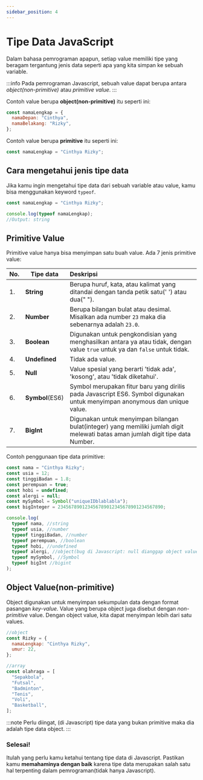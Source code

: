 ```yaml
---
sidebar_position: 4
---
```


# Tipe Data JavaScript

Dalam bahasa pemrograman apapun, setiap value memiliki tipe yang beragam tergantung jenis data seperti apa yang kita simpan ke sebuah variable.

:::info
Pada pemrograman Javascript, sebuah value dapat berupa antara _object(non-primitive)_ atau _primitive value_.
:::

Contoh value berupa **object(non-primitive)** itu seperti ini:

```javascript
const namaLengkap = {
  namaDepan: "Cinthya",
  namaBelakang: "Rizky",
};
```

Contoh value berupa **primitive** itu seperti ini:

```javascript
const namaLengkap = "Cinthya Rizky";
```

## Cara mengetahui jenis tipe data

Jika kamu ingin mengetahui tipe data dari sebuah variable atau value, kamu bisa menggunakan keyword `typeof`.

```javascript
const namaLengkap = "Cinthya Rizky";

console.log(typeof namaLengkap);
//Output: string
```

## Primitive Value

Primitive value hanya bisa menyimpan satu buah value. Ada 7 jenis primitive value:

| No. | Tipe data       | Deskripsi                                                                                                                       |
| --- | --------------- | :------------------------------------------------------------------------------------------------------------------------------ |
| 1.  | **String**      | Berupa huruf, kata, atau kalimat yang ditandai dengan tanda petik satu(' ') atau dua(" ").                                      |
| 2.  | **Number**      | Berupa bilangan bulat atau desimal. Misalkan ada number `23` maka dia sebenarnya adalah `23.0`.                                 |
| 3.  | **Boolean**     | Digunakan untuk pengkondisian yang menghasilkan antara ya atau tidak, dengan value `true` untuk ya dan `false` untuk tidak.     |
| 4.  | **Undefined**   | Tidak ada value.                                                                                                                |
| 5.  | **Null**        | Value spesial yang berarti 'tidak ada', 'kosong', atau 'tidak diketahui'.                                                       |
| 6.  | **Symbol**(ES6) | Symbol merupakan fitur baru yang dirilis pada Javascript ES6. Symbol digunakan untuk menyimpan anonymous dan unique value.      |
| 7.  | **BigInt**      | Digunakan untuk menyimpan bilangan bulat(integer) yang memiliki jumlah digit melewati batas aman jumlah digit tipe data Number. |

Contoh penggunaan tipe data primitive:

```javascript
const nama = "Cinthya Rizky";
const usia = 12;
const tinggiBadan = 1.8;
const perempuan = true;
const hobi = undefined;
const alergi = null;
const mySymbol = Symbol("uniqueIDblablabla");
const bigInteger = 234567890123456789012345678901234567890;

console.log(
  typeof nama, //string
  typeof usia, //number
  typeof tinggiBadan, //number
  typeof perempuan, //boolean
  typeof hobi, //undefined
  typeof alergi, //object(bug di Javascript: null dianggap object value)
  typeof mySymbol, //Symbol
  typeof bigInt //bigint
);
```

## Object Value(non-primitive)

Object digunakan untuk menyimpan sekumpulan data dengan format pasangan _key-value_.
Value yang berupa object juga disebut dengan _non-primitive_ value.
Dengan object value, kita dapat menyimpan lebih dari satu values.

```javascript
//object
const Rizky = {
  namaLengkap: "Cinthya Rizky",
  umur: 22,
};

//array
const olahraga = [
  "Sepakbola",
  "Futsal",
  "Badminton",
  "Tenis",
  "Voli",
  "Basketball",
];
```

:::note
Perlu diingat, (di Javascript) tipe data yang bukan primitive maka dia adalah tipe data object.
:::

### Selesai!

Itulah yang perlu kamu ketahui tentang tipe data di Javascript. Pastikan kamu **memahaminya dengan baik** karena tipe data merupakan salah satu hal terpenting dalam pemrograman(tidak hanya Javascript).
